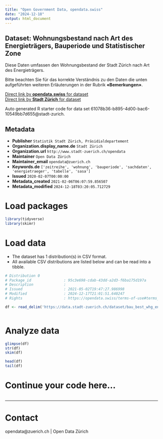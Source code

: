 ```yaml
---
title: "Open Government Data, opendata.swiss"
date: "2024-12-18"
output: html_document
---
```


## Dataset: Wohnungsbestand nach Art des Energieträgers, Bauperiode und Statistischer Zone


Diese Daten umfassen den Wohnungsbestand der Stadt Zürich nach Art des Energieträgers. 

Bitte beachten Sie für das korrekte Verständnis zu den Daten die unten aufgeführten weiteren Erläuterungen in der Rubrik **«Bemerkungen»**.




[Direct link by **opendata.swiss** for dataset](https://opendata.swiss/de/dataset/wohnungsbestand-nach-art-des-energietragers-statistischer-zone-und-bauperiode-seit-20172-1)<br>
[Direct link by **Stadt Zürich** for dataset](https://data.stadt-zuerich.ch/dataset/bau_best_whg_energietraegerart_statzone_seit2017_od5331)

Auto generated R starter code for data set 61078b36-b895-4d00-bac6-10549bb7d655@stadt-zurich.

## Metadata

- **Publisher** `Statistik Stadt Zürich, Präsidialdepartement`
- **Organization.display_name.de** `Stadt Zürich`
- **Organization.url** `http://www.stadt-zuerich.ch/opendata`
- **Maintainer** `Open Data Zürich`
- **Maintainer_email** `opendata@zuerich.ch`
- **Keywords.de** `['zeitreihe', 'wohnung', 'bauperiode', 'sachdaten', 'energietraeger', 'tabelle', 'sasa']`
- **Issued** `2020-02-07T00:00:00`
- **Metadata_created** `2021-02-06T06:07:59.856507`
- **Metadata_modified** `2024-12-18T03:20:05.712729`


# Load packages

```r

library(tidyverse)
library(skimr)

```

# Load data

-   The dataset has 1 distribution(s) in CSV format.
-   All available CSV distributions are listed below and can be read into a tibble.

```r

# Distribution 0
# Package_id               : 95c3e698-cdab-43dd-a2d3-f6ba175d197a
# Description              : 
# Issued                   : 2021-05-02T19:47:27.986998
# Modified                 : 2024-12-17T21:01:51.640247
# Rights                   : https://opendata.swiss/terms-of-use#terms_open

df <- read_delim('https://data.stadt-zuerich.ch/dataset/bau_best_whg_energietraegerart_statzone_seit2017_od5331/download/BAU533OD5331.csv')



```

# Analyze data

```r

glimpse(df)
str(df)
skim(df)

head(df)
tail(df)

```

# Continue your code here...

```r

```

------------------------------------------------------------------------

# Contact

opendata@zuerich.ch | Open Data Zürich
